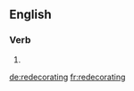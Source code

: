 ==English==

===Verb===
{{head|en}}

# {{present participle of|redecorate}}

[[de:redecorating]]
[[fr:redecorating]]
